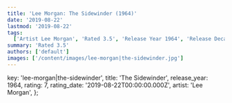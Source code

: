 ```yaml
---
title: 'Lee Morgan: The Sidewinder (1964)'
date: '2019-08-22'
lastmod: '2019-08-22'
tags:
  ['Artist Lee Morgan', 'Rated 3.5', 'Release Year 1964', 'Release Decade 1960']
summary: 'Rated 3.5'
authors: ['default']
images: ['/content/images/lee-morgan|the-sidewinder.jpg']
---
```


  key: 'lee-morgan|the-sidewinder',
  title: 'The Sidewinder',
  release_year: 1964,
  rating: 7,
  rating_date: '2019-08-22T00:00:00.000Z',
  artist: 'Lee Morgan',
};

<MusicRating data={data} />
